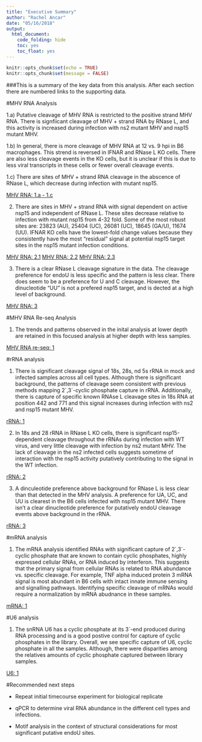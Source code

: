 ```yaml
---
title: "Executive Summary"
author: "Rachel Ancar"
date: "05/16/2018"
output: 
  html_document:
    code_folding: hide
    toc: yes
    toc_float: yes
---
```


```r

knitr::opts_chunk$set(echo = TRUE)
knitr::opts_chunk$set(message = FALSE) 

```

###This is a summary of the key data from this analysis. After each section there are numbered links to the supporting data. 

#MHV RNA Analysis 

1.a) Putative cleavage of MHV RNA is restricted to the positive strand MHV RNA. There is signfiicant cleavage of MHV + strand RNA by RNase L, and this activity is increased during infection with ns2 mutant MHV and nsp15 mutant MHV.  

1.b) In general, there is more cleavage of MHV RNA at 12 vs. 9 hpi in B6 macrophages. This strend is reversed in IFNAR and RNase L KO cells. There are also less cleavage events in the KO cells, but it is unclear if this is due to less viral transcripts in these cells or fewer overall cleavage events. 

1.c) There are sites of MHV + strand RNA cleavage in the abscence of RNase L, which decrease during infection with mutant nsp15. 

[MHV RNA: 1.a - 1.c](https://ancarr.github.io/EndoU/MHV_endoU_analysis_final.html#coverage_plots_for_all_cell_types_by_type_of_viral_infection)

2) There are sites in MHV + strand RNA with signal dependent on active nsp15 and independent of RNase L. These sites decrease relative to infection with mutant nsp15 from 4-32 fold. Some of the most robust sites are: 23823 (AU), 25404 (UC), 26081 (UC), 18645 (GA/U), 11674 (UU). IFNAR KO cells have the lowest-fold change values because they consistently have the most "residual" signal at potential nsp15 target sites in the nsp15 mutant infection conditions. 

[MHV RNA: 2.1](https://ancarr.github.io/EndoU/MHV_endoU_analysis_final.html#coverage_plots_for_all_cell_types_by_type_of_viral_infection)
[MHV RNA: 2.2](https://ancarr.github.io/EndoU/MHV_endoU_analysis_final.html#coverage_plots_for_all_cell_types_by_type_of_viral_infection)
[MHV RNA: 2.3](https://ancarr.github.io/EndoU/MHV_endoU_analysis_final.html#identifying_“significant”_sites_of_possible_nsp15_cleavage)

3) There is a clear RNase L cleavage signature in the data. The cleavage preference for endoU is less specific and the pattern is less clear. There does seem to be a preference for U and C cleavage. However, the dinucleotide "UU" is not a prefered nsp15 target, and is dected at a high level of background. 

[MHV RNA: 3](https://ancarr.github.io/EndoU/MHV_endoU_analysis_final.html#plotting_dinucleotide_frequencies_for_all_cell_types_by_type_of_viral_infection)

#MHV RNA Re-seq Analysis 

1) The trends and patterns observed in the inital analysis at lower depth are retained in this focused analysis at higher depth with less samples. 

[MHV RNA re-seq: 1](https://ancarr.github.io/EndoU/MHV_endo_analysis_reseq_final.html)

#rRNA analysis

1) There is significant cleavage signal of 18s, 28s, nd 5s rRNA in mock and infected samples across all cell types. Although there is significant background, the patterns of cleavage seem consistent with previous methods mapping 2´,3´-cyclic phosphate capture in rRNA. Additionally, there is capture of specific known RNAse L cleavage sites in 18s RNA at position 442 and 771 and this signal increases during infection with ns2 and nsp15 mutant MHV. 

[rRNA: 1](https://ancarr.github.io/EndoU/rRNA_endoU_analysis.html#coverage_plots_for_18s,_28s,_and_5s_rrna_by_cell_type_and_type_of_viral_infection)

2) In 18s and 28 rRNA in RNase L KO cells, there is significant nsp15-dependent cleavage  throughout the rRNAs during infection with WT virus, and very little cleavage with infection by ns2 mutant MHV. The lack of cleavage in the ns2 infected cells suggests sometime of interaction with the nsp15 activity putatively contributing to the signal in the WT infection. 

[rRNA: 2](https://ancarr.github.io/EndoU/rRNA_endoU_analysis.html#endou_mutant_(nsp15)_substractive_coverage_analysis_of_mhv_(+)_strand_for_all_cell_types_by_type_of_viral_infection_from_baseline)

3) A dinculeotide preference above background for RNase L is less clear than that detected in the MHV analysis. A preference for UA, UC, and UU is clearest in the B6 cells infected with nsp15 mutant MHV. There isn't a clear dinucleotide preference for putatively endoU cleavage events above background in the rRNA. 

[rRNA: 3](https://ancarr.github.io/EndoU/rRNA_endoU_analysis.html#graphing_dinucleotide_frequencies_for_all_cell_types_by_infection_status)

#mRNA analysis

1) The mRNA analysis identified RNAs with significant capture of 2´,3´-cyclic phosphate that are known to contain cyclic phosphates, highly expressed cellular RNAs, or RNA induced by interferon. This suggests that the primary signal from cellular RNAs is related to RNA abundance vs. specific cleavage. For example, TNF alpha induced protein 3 mRNA signal is most abundant in B6 cells with intact innate immune sensing and signalling pathways. Identifying specific cleavage of mRNAs would require a normalization by mRNA abudnance in these samples.  

[mRNA: 1](https://ancarr.github.io/EndoU/mRNA_endoU_analysis.html#plots_of_some_of_the_most_abundant_rnas_captured_in_both_mock_and_infected_samples)

#U6 analysis

1) The snRNA U6 has a cyclic phosphate at its 3´-end produced during RNA processing and is a good postive control for capture of cyclic phosphates in the library. Overall, we see specific capture of U6, cyclic phosphate in all the samples. Although, there were disparities among the relatives amounts of cyclic phosphate captured between library samples.

[U6: 1](https://ancarr.github.io/EndoU/U6_23-Cyclic_Phosphate_Analysis.html)

#Recommended next steps

- Repeat initial timecourse experiment for biological replicate

- qPCR to determine viral RNA abundance in the different cell types and infections. 

- Motif analysis in the context of structural considerations for most significant putative endoU sites. 

